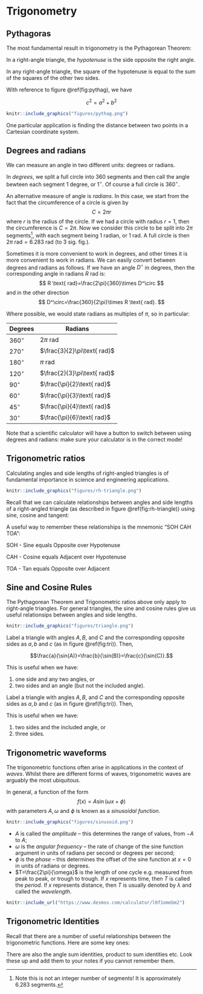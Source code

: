 # Trigonometry

## Pythagoras

The most fundamental result in trigonometry is the Pythagorean Theorem:

::: {.theorem #pythag name="Pythagorean Theorem"}


In a right-angle triangle, the *hypotenuse* is the side opposite the right angle.

In any right-angle triangle, the square of the hypotenuse is equal to the sum of the squares of the other two sides.

With reference to figure \@ref(fig:pythag), we have

$$c^2=a^2+b^2$$

```r
knitr::include_graphics("figures/pythag.png")
```
:::

One particular application is finding the distance between two points in a Cartesian coordinate system.

## Degrees and radians

We can measure an angle in two different units: degrees or radians.

In *degrees*, we split a full circle into 360 segments and then call the angle bewteen each segment 1 degree, or $1^\circ$. Of course a full circle is $360^\circ$.

An alternative measure of angle is *radians*. In this case, we start from the fact that the circumference of a circle is given by
$$
C=2\pi r
$$
where $r$ is the radius of the circle. If we had a circle with radius $r=1$, then the circumference is $C=2\pi$. Now we consider this circle to be split into $2\pi$ segments^[Note this is not an integer number of segments! It is approximately 6.283 segments.], with each segment being 1 radian, or $1 \text{ rad}$. A full circle is then $2\pi \text{ rad} = 6.283 \text{ rad}$ (to 3 sig. fig.).

Sometimes it is more convenient to work in degrees, and other times it is more convenient to work in radians. We can easily convert between degrees and radians as follows. If we have an angle $D^\circ$ in degrees, then the corresponding angle in radians $R \text{ rad}$ is:
$$
R \text{ rad}=\frac{2\pi}{360}\times D^\circ
$$
and in the other direction
$$
D^\circ=\frac{360}{2\pi}\times R \text{ rad}.
$$

Where possible, we would state radians as multiples of $\pi$, so in particular:

|Degrees|Radians|
|---|---|
|$360^\circ$|$2\pi\text{ rad}$|
|$270^\circ$|$\frac{3}{2}\pi\text{ rad}$|
|$180^\circ$|$\pi\text{ rad}$|
|$120^\circ$|$\frac{2}{3}\pi\text{ rad}$|
|$90^\circ$|$\frac{\pi}{2}\text{ rad}$|
|$60^\circ$|$\frac{\pi}{3}\text{ rad}$|
|$45^\circ$|$\frac{\pi}{4}\text{ rad}$|
|$30^\circ$|$\frac{\pi}{6}\text{ rad}$|

Note that a scientific calculator will have a button to switch between using degrees and radians: make sure your calculator is in the correct mode!

## Trigonometric ratios

Calculating angles and side lengths of right-angled triangles is of fundamental importance in science and engineering applications.

```r
knitr::include_graphics("figures/rh-triangle.png")
```

Recall that we can calculate relationships between angles and side lengths of a right-angled triangle (as described in figure \@ref(fig:rh-triangle)) using sine, cosine and tangent:

\begin{align*}
\sin(\theta)&=\frac{Opp.}{Hyp.}\\
\cos(\theta)&=\frac{Adj.}{Hyp.}\\
\tan(\theta)&=\frac{Opp.}{Adj.}
\end{align*}

A useful way to remember these relationships is the mnemonic "SOH CAH TOA":

SOH - Sine equals Opposite over Hypotenuse

CAH - Cosine equals Adjacent over Hypotenuse

TOA - Tan equals Opposite over Adjacent

## Sine and Cosine Rules

The Pythagorean Theorem and Trigonometric ratios above only apply to right-angle triangles. For general triangles, the sine and cosine rules give us useful relationsips between angles and side lengths.

```r
knitr::include_graphics("figures/triangle.png")
```

::: {.theorem #sinerule name="Sine Rule"}
Label a triangle with angles $A, B,$ and $C$ and the corresponding opposite sides as $a, b$ and $c$ (as in figure \@ref(fig:tri)). Then,

$$\frac{a}{\sin(A)}=\frac{b}{\sin(B)}=\frac{c}{\sin(C)}.$$

This is useful when we have:

1. one side and any two angles, or
1. two sides and an angle (but not the included angle).

:::

::: {.theorem #cosinerule name="Cosine Rule"}
Label a triangle with angles $A, B,$ and $C$ and the corresponding opposite sides as $a, b$ and $c$ (as in figure \@ref(fig:tri)). Then,

\begin{align*}
a^2&= b^2 +c^2 -2bc\cos(A)\quad\text{ or,}\\
b^2&=a^2+c^2-2ac\cos(B)\quad\text{ or,}\\
c^2&=a^2+b^2-2ab\cos(C).
\end{align*}

This is useful when we have:

1. two sides and the included angle, or
2. three sides.

:::


## Trigonometric waveforms

The trigonometric functions often arise in applications in the context of *waves*. Whilst there are different forms of waves, trigonometric waves are arguably the most ubiquitous. 

In general, a function of the form
$$
f(x)=A\sin(\omega x + \phi)
$$
with parameters $A,\omega$ and $\phi$ is known as a *sinusoidal function*.

```r
knitr::include_graphics("figures/sinusoid.png")
```

* $A$ is called the *amplitude* -- this determines the range of values, from $-A$ to $A$;
* $\omega$ is the *angular frequency* -- the rate of change of the sine function argument in units of radians per second or degrees per second;
* $\phi$ is the *phase* -- this determines the offset of the sine function at $x=0$ in units of radians or degrees.
* $T=\frac{2\pi}{\omega}$ is the length of one cycle e.g. measured from peak to peak, or trough to trough. If $x$ represents time, then $T$ is called the *period*. If $x$ represents distance, then $T$ is usually denoted by $\lambda$ and called the *wavelength*.

```r
knitr::include_url("https://www.desmos.com/calculator/l0f1omebm2")
```

## Trigonometric Identities

Recall that there are a number of useful relationships between the trigonometric functions. Here are some key ones:

\begin{gather*}
\sin^2(x)+\cos^2(x)=1\\
1+\tan^2(x)=\sec^2(x)\\
\sin(2x)=2\sin(x)\cos(x)\\
\cos(2x)=\cos^2(x)-\sin^2(x)
\end{gather*}

There are also the angle sum identities, product to sum identities etc. Look these up and add them to your notes if you cannot remember them.